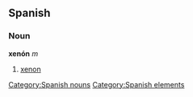 == Spanish ==
=== Noun ===
'''xenón''' ''m''
# [[xenon]]

[[Category:Spanish nouns]]
[[Category:Spanish elements]]